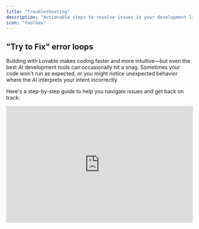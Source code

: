 ```yaml
---
title: "Troubleshooting"
description: "Actionable steps to resolve issues in your development lifecycle."
icon: "toolbox"
---
```


## "Try to Fix" error loops

Building with Lovable makes coding faster and more intuitive—but even the best AI development tools can occasionally hit a snag. Sometimes your code won't run as expected, or you might notice unexpected behavior where the AI interprets your intent incorrectly.

Here's a step-by-step guide to help you navigate issues and get back on track:

<iframe width="100%" height="315" src="https://www.youtube.com/embed/0W8bsbHh2p8?si=p4kWhkdu0PEbgGXm" title="YouTube video player" frameborder="0" allow="accelerometer; autoplay; clipboard-write; encrypted-media; gyroscope; picture-in-picture; web-share" referrerpolicy="strict-origin-when-cross-origin" allowfullscreen />

<Steps>
  <Step title="Use the Try to Fix Button First">
    Click the **Try to Fix** button when an error shows up. Lovable will scan your logs, detect the issue, and attempt a quick fix. It's your fastest first move. If that doesn't work, it's time to dig deeper.
  </Step>
  <Step title="Diagnose Unexpected Behavior">
    Your code may run without errors but not behave as intended. That's **unexpected behavior**—harder to spot and harder to fix. Try this:

    - **Review your original prompt** to confirm your instructions.
    - **Break it down**: Check individual components and logic.
    - **Add visuals**: Use screenshots to clarify what went wrong.
  </Step>
  <Step title="Write More Effective Prompts">
    Clear, structured prompts lead to better results. Use this format:

    1. **Project Overview** – What are you building?
    2. **Page Structure** – List key pages/components.
    3. **Navigation Logic** – Describe user flow.
    4. **Visual Aids** – Upload wireframes or screenshots.
    5. **Implementation Steps** – Lay out the build order.
  </Step>
  <Step title="Build in Logical Order">
    Structure matters. Follow this recommended flow:

    1. Create layout and pages.
    2. Connect Supabase or your backend.
    3. Set up authentication and user roles.
    4. Plan and organize feature logic.
    5. Prompt Lovable to implement features.
  </Step>
  <Step title="Use Chat-Only Mode for Clarity">
    When unsure, switch to **Chat-Only Mode**:

    - Ask Lovable to **analyze your project state**.
    - Request a **recap of attempted solutions**.
    - Prompt for **new directions** to solve persistent problems.
  </Step>
  <Step title="If You're Still Stuck: Advanced Tactics">
    Still no luck? Try this:

    - **Be exact** – Describe the bug and your expectations clearly.
    - **Use images** – Screenshots or videos help illustrate problems.
    - **Ask directly** – "What else can we try?"
    - **Rollback** – Restore to a working version and rebuild incrementally.
  </Step>
</Steps>

## What's Going Wrong? Common Troubleshooting Areas

Troubleshooting generally falls into these categories:

1. **UI or Layout Glitches**
2. **API or Backend Issues**
3. **Prompt Misinterpretations**
4. **AI Unresponsiveness or Misbehavior**
5. **Platform or Integration Errors**

Use the accordions below to identify specific issues and actions:

### General issues

<AccordionGroup>
  <Accordion title="Need a fast diagnosis?">
    Jump into Chat-Only Mode and type: "Something's off. Can you walk me through what's happening and what you've tried?"
  </Accordion>
  <Accordion title="UI or Layout Problems">
    - Check component hierarchy and styles.
    - Use screenshots to explain visual bugs.
    - Prompt Lovable with: "Why is this element misaligned? Fix it."
  </Accordion>
  <Accordion title="API & Backend Issues">
    - Ensure your API schema is current.
    - Validate environment variables and credentials.
    - Ask Lovable: "What methods are being used in this call?"
  </Accordion>
  <Accordion title="When completely stuck">
    - Prompt: "Take a step back. Analyze the error and suggest a different approach."
    - Break the task into smaller parts.
    - Use the revert button if errors persist.
  </Accordion>
  <Accordion title="Loading errors">
    This should not happen.

    #### **Common Loading Issues**

    - **Infinite loading:** The project gets stuck in a loading state
    - **Preview not updating:** Changes don't appear in the preview window
    - **Error screen:** Red error messages appear instead of your app
    - **Blank screen:** The preview window shows nothing

    #### **Troubleshooting Steps**

    1. Refresh the browser window and try again
    2. Check for console errors (use Dev Mode)
    3. Look for syntax errors in your code
    4. Check if your app has an infinite loop
    5. Ensure your index file exports a valid React component
    6. Make sure your app has a proper routing configuration

    **Quick fix for blank screens:**

    <Info>
      Often, a blank screen is caused by an error in your root component or routing configuration. Check for errors in your console and fix any syntax or import issues.
    </Info>
    Please report it to the support team.
  </Accordion>
  <Accordion title="Code sandbox error">
    This should not happen. Please report it to the support team.
  </Accordion>
  <Accordion title="Not found preview or spinning up sandbox">
    Try a hard refresh. If unresolved, contact support.
  </Accordion>
  <Accordion title="Message count exceeded">
    #### **About Message Count Limits**

    Lovable's free tier has a message limit. When you exceed this limit, you'll need to upgrade or wait for the next cycle.

    #### **Solutions**

    - Upgrade to a paid plan for increased message allowance
    - Wait until your message count resets for the next period
    - Optimize your prompts to be more efficient (fewer but more specific requests)
    - Use the "Continue working on this" button instead of starting new messages

    **Pro tip: Build errors don't count toward your message limit\!**

    When Lovable encounters a build error in your project, that message won't be counted against your limits.
  </Accordion>
  <Accordion title="Build Failures">
    #### **Common Build Errors**

    - **Module not found:** Missing imports or incorrect file paths
    - **Syntax errors:** Invalid JavaScript or TypeScript code
    - **Type errors:** Type mismatches in TypeScript
    - **Dependency conflicts:** Incompatible package versions
    - **Memory issues:** Build process exceeds available memory

    #### **How to Fix Build Failures**

    1. Read the error message carefully to identify the root cause
    2. Check file paths and import statements for typos
    3. Verify that all required dependencies are installed
    4. Ensure TypeScript types are correct
    5. Look for missing closing tags in JSX
    6. Check for circular dependencies
    7. Simplify complex components that might cause memory issues

    **Build debugging tip:**

    <Tip>
      When you encounter a build error, try to isolate the problem by commenting out sections of code and gradually adding them back until you identify the problematic part.
    </Tip>
  </Accordion>
  <Accordion title="Typescript Errors">
    #### **Common TypeScript Errors**

    - **Type 'X' is not assignable to type 'Y'**
    - **Property 'X' does not exist on type 'Y'**
    - **Cannot find name 'X'**
    - **No overload matches this call**
    - **Type 'X' is missing the following properties from type 'Y'**

    #### **Fixing TypeScript Errors**

    1. Understand the expected type from the error message
    2. Check your variable types against interface or type definitions
    3. Use proper type assertions when needed (but avoid `any`)
    4. Create or update interface definitions for your data structures
    5. Use TypeScript's utility types like `Partial<T>` or `Pick<T, K>`
    6. Ensure imported types are accessible and correctly referenced

    #### **TypeScript Tips**

    - Use explicit return types for functions to catch errors early
    - Prefer interfaces for object types that can be extended
    - Use type aliases for complex types or unions
    - Avoid using `any` as it defeats the purpose of TypeScript
    - Consider using `unknown` instead of `any` for better type safety
  </Accordion>
  <Accordion title="React & JSX Errors">
    #### **Common React & JSX Errors**

    - **Adjacent JSX elements must be wrapped in an enclosing tag**
    - **React Hook "X" is called conditionally**
    - **Invalid hook call**
    - **Each child in a list should have a unique "key" prop**
    - **Cannot update a component while rendering a different component**
    - **Too many re-renders**

    #### **How to Fix React & JSX Errors**

    1. Wrap adjacent JSX elements in a fragment (`<></>`)
    2. Don't call hooks inside conditions, loops, or nested functions
    3. Ensure hooks are only called in React function components or custom hooks
    4. Add unique keys to elements in lists (not just index when possible)
    5. Move state updates out of render functions and into event handlers or effects
    6. Use callback functions in setState to avoid infinite render loops
    7. Check for missing closing tags in JSX elements

    **React debugging tip:**

    <Tip>
      When you see "Too many re-renders", look for event handlers that might be triggering state updates during render. Also check dependencies in useEffect hooks for potential infinite loops.
    </Tip>
  </Accordion>
  <Accordion title="Dependency Issues">
    #### **Common Dependency Problems**

    - **Module not found:** Package not installed or import path incorrect
    - **Version conflicts:** Incompatible versions of related packages
    - **Peer dependency warnings:** Missing or incompatible peer dependencies
    - **Duplicate packages:** Multiple versions of the same package
    - **Build errors:** Package doesn't support your environment

    #### **Solutions for Dependency Issues**

    1. Install missing packages using the `<lov-add-dependency>` command
    2. Check for typos in import statements
    3. Verify the package name and version in package.json
    4. Install peer dependencies when prompted
    5. Check for compatibility with your React and TypeScript versions
    6. Look for alternative packages if one doesn't work well

    #### **Working with shadcn/ui**

    Lovable comes with shadcn/ui pre-installed. Remember that:

    - shadcn/ui components are imported from `@/components/ui/`
    - You can use all components in the shadcn/ui documentation
    - Don't modify the shadcn/ui component files directly
    - Create wrapper components if you need custom behavior
  </Accordion>
  <Accordion title="Page Navigation">
    #### **Common Navigation Problems**

    - **Page not found:** Routes not properly configured
    - **Navigation fails:** Links not working correctly
    - **Full page reloads:** Using `<a>` instead of React Router's `<Link>`
    - **Parameters not accessible:** Route params not being extracted
    - **Nested routes issues:** Problems with nested route definitions

    #### **How to Fix Navigation Issues**

    1. Verify that all routes are correctly defined in your router configuration
    2. Use `<Link>` from react-router-dom instead of `<a>` tags
    3. Check path spellings in your route definitions
    4. For dynamic routes, ensure parameters are correctly defined with `:paramName`
    5. Use `useParams()` to access route parameters
    6. For programmatic navigation, use `useNavigate()` hook

    #### **Navigation Best Practices**

    - Organize routes logically based on your application structure
    - Consider using lazy loading for routes to improve performance
    - Add proper error handling for invalid routes (404 pages)
    - Use `useLocation()` to read query parameters
    - Implement route guards for protected routes if needed
  </Accordion>
</AccordionGroup>

### AI Reliability

<AccordionGroup>
  <Accordion title="Avoiding AI mistakes in prompt engineering">
    - Keep prompts clear and structured.
    - Use reverse meta prompting.
    - Test in Chat-Only Mode before applying big changes.
  </Accordion>
  <Accordion title="AI not responding">
    This shouldn't happen. Please report it to the support team.
  </Accordion>
  <Accordion title="Persistent Fix error loops">
    Adjust your prompt to help the AI understand your goal or ask for step-by-step debugging help.
  </Accordion>
  <Accordion title="Refactor broke everything">
    Make small, incremental changes. If the issue persists, roll back to a stable version or debug in chat.
  </Accordion>
  <Accordion title="Error loops, hallucinations, or broken logic">
    Revert to a stable version and provide more context in your next prompt. Use visual editor or attach a knowledge file.
  </Accordion>
  <Accordion title="AI not doing changes">
    The AI might be editing the wrong files or misinterpreting. Be very specific or edit manually.
  </Accordion>
  <Accordion title="Chat mode not responding or incomplete">
    This was fixed by engineering. Please report if it happens again.
  </Accordion>
  <Accordion title="Unexpected Crashes, Errors, or Loops">
    - Don't retry the same prompt. Simplify or rephrase.
    - Ask: "What fixes have we already tried?"
    - Rebuild from a previous working state.
  </Accordion>
</AccordionGroup>

### Core functionalities

<AccordionGroup>
  <Accordion title="Preview is white">
    - Likely a runtime error. Check browser console logs.
    - Use chat to troubleshoot.
    - Try a hard refresh or revert.
  </Accordion>
  <Accordion title="Rollback fails">
    Report to the support team if you can't revert your project.
  </Accordion>
  <Accordion title="Unpublish or deactivate projects">
    This action isn't currently supported.
  </Accordion>
  <Accordion title="Kicked out of project">
    This issue has been resolved. Report it if it recurs.
  </Accordion>
  <Accordion title="Remix doesn't work (no Supabase connection)">
    Shouldn't happen. Contact support.
  </Accordion>
  <Accordion title="Loading profile error">
    Shouldn't happen. Report to the support team.
  </Accordion>
  <Accordion title="Email unsubscribe not working">
    This is a serious issue likely related to our email provider. Contact support immediately.
  </Accordion>
  <Accordion title="Unexpected logout or access loss">
    Reach out to support directly.
  </Accordion>
  <Accordion title="Challenges with larger projects">
    - Break up large changes into smaller steps.
    - Restart your browser if it slows down.
    - If it persists, report your use case to support.
  </Accordion>
  <Accordion title="Console Access">
    #### **Using the Console for Debugging**

    - **Accessing the console:** Right-click → Inspect → Console tab
    - **Viewing errors:** Red error messages in the console
    - **Adding console logs:** Use `console.log()`, `console.error()`, etc.
    - **Filtering messages:** Use the dropdown filters in the console panel

    #### **Effective Console Debugging**

    1. Log variable values at different points in your code
    2. Use `console.table()` for displaying arrays or objects
    3. Group related logs with `console.group()` and `console.groupEnd()`
    4. Use `console.trace()` to show the call stack
    5. Set breakpoints by clicking line numbers in the Sources tab
    6. Watch expressions by adding them in the Watch panel

    #### **Console Tips for React**

    - Install React Developer Tools for component inspection
    - Log component props and state to debug rendering issues
    - Use conditional breakpoints for specific scenarios
    - Check for React-specific warnings and errors
    - Monitor network requests in the Network tab

    **Debugging Tip:**

    Use `console.log({variableName})` instead of `console.log(variableName)` to see both the variable name and value in the console.
  </Accordion>
  <Accordion title="Memory Issues">
    #### **Common Memory Problems**

    - **Memory leaks:** Resources not being properly released
    - **High CPU usage:** Excessive processing or infinite loops
    - **Slow performance:** Inefficient code or large data structures
    - **Page crashes:** Out of memory errors
    - **Growing memory usage:** Memory increasing over time

    #### **Identifying Memory Issues**

    1. Use Chrome DevTools Memory tab to create heap snapshots
    2. Monitor memory usage in Performance tab
    3. Look for components that don't unmount properly
    4. Check for event listeners that aren't removed
    5. Identify large data structures that could be optimized

    #### **Fixing Memory Leaks**

    - Clean up event listeners in `useEffect` return functions
    - Cancel fetch requests when components unmount
    - Unsubscribe from subscriptions (observables, WebSockets)
    - Clear intervals and timeouts when no longer needed
    - Avoid creating functions inside render that create closures over large data
    - Use `useMemo` and `useCallback` to prevent unnecessary recreations

    **Memory optimization tip:**

    <Tip>
      For large lists, consider implementing virtualization (using libraries like react-window or react-virtualized) to render only visible items instead of the entire list at once.
    </Tip>
  </Accordion>
  <Accordion title="Browser Compatibility">
    #### **Common Browser Compatibility Issues**

    - **Different rendering:** CSS behaves differently across browsers
    - **Missing features:** Modern JavaScript features not supported in older browsers
    - **Browser-specific bugs:** Issues unique to certain browsers
    - **Mobile quirks:** Problems specific to mobile browsers
    - **Input handling differences:** Form elements behave differently

    #### **Ensuring Cross-Browser Compatibility**

    1. Use Babel to transpile modern JavaScript for older browsers
    2. Include polyfills for missing browser features
    3. Leverage CSS prefixes or use a tool like Autoprefixer
    4. Test on multiple browsers (Chrome, Firefox, Safari, Edge)
    5. Use feature detection instead of browser detection
    6. Follow web standards and avoid browser-specific hacks

    #### **Tools for Browser Compatibility**

    - [**caniuse.com**](http://caniuse.com)**:** Check feature support across browsers
    - **BrowserStack:** Test on multiple browsers and devices
    - **Autoprefixer:** Automatically add vendor prefixes to CSS
    - **@babel/preset-env:** Target specific browser versions
    - **core-js:** Polyfills for modern JavaScript features

    <Tip>
      Instead of supporting very old browsers, consider implementing a browser detection system that shows a friendly message to users on unsupported browsers, directing them to upgrade.
    </Tip>
  </Accordion>
  <Accordion title="Infinite Re-render Loops">
    #### **Common Causes of Infinite Loops**

    - **Missing dependency array:** `useEffect` without dependencies
    - **State updates in render:** Calling setState during render phase
    - **State updates in useEffect:** Without proper dependency control
    - **Mutable references:** Modifying objects or arrays directly
    - **Props changing in parent:** Child component updates causing parent re-renders

    #### **How to Fix Infinite Loops**

    1. Ensure `useEffect` has a proper dependency array
    2. Use `useCallback` for functions passed as props
    3. Add conditional checks before setting state
    4. Use functional updates for state based on previous values
    5. Check for object/array stability with `useMemo`
    6. Use `React.memo` to prevent unnecessary re-renders

    #### **Debugging Infinite Loops**

    - Add console logs to track component renders
    - Use React DevTools to profile renders
    - Check for "Maximum update depth exceeded" error messages
    - Set breakpoints in Chrome DevTools
    - Look for rapidly increasing memory usage

    **Common infinite loop pattern:**

    `useEffect(() => { setData(newData); // This will cause a re-render }, [someValue]); // If someValue changes on every render, you get an infinite loop`
  </Accordion>
  <Accordion title="Responsive Design Problems">
    #### **Common Responsive Design Challenges**

    - **Layout breaks on mobile:** Elements overlap or overflow
    - **Text scaling issues:** Font sizes too large or small on different screens
    - **Image sizing problems:** Images not properly scaling
    - **Touch targets too small:** Buttons or links difficult to tap on mobile
    - **Content overflow:** Content extending beyond viewport
    - **Media query issues:** Breakpoints not working as expected

    #### **Responsive Design Best Practices**

    1. Use mobile-first approach (design for mobile, then expand)
    2. Implement fluid layouts with flexbox and grid
    3. Use relative units (%, em, rem) instead of fixed pixels
    4. Set appropriate viewport meta tag
    5. Test designs across multiple screen sizes
    6. Use responsive images with proper sizing
    7. Ensure touch targets are at least 44x44px for mobile

    #### **Tailwind CSS for Responsive Design**

    Tailwind makes responsive design easier with its breakpoint prefixes:

    - `sm:` - small screens (640px and up)
    - `md:` - medium screens (768px and up)
    - `lg:` - large screens (1024px and up)
    - `xl:` - extra large screens (1280px and up)
    - `2xl:` - 2x extra large screens (1536px and up)

    Example of responsive layout with Tailwind:

    ```
    <div className="grid grid-cols-1 md:grid-cols-2 lg:grid-cols-3 gap-4">
      <div className="p-4 bg-white rounded shadow">Item 1</div>
      <div className="p-4 bg-white rounded shadow">Item 2</div>
      <div className="p-4 bg-white rounded shadow">Item 3</div>
    </div>
    ```

    <Tip>
      Use Chrome DevTools Device Mode (toggle device toolbar) to quickly test your design on different device sizes and orientations.
    </Tip>
  </Accordion>
</AccordionGroup>

### Domain Issues

<AccordionGroup>
  <Accordion title="Custom Domain Setup">
    To connect your custom domain to your Lovable app:

    1. Navigate to Project → Settings → Domains in Lovable
    2. Click "Add Domain" and enter your domain name
    3. Update your DNS settings as instructed
    4. Wait for DNS propagation (can take up to 48 hours)

    <Info>
      Custom domain functionality requires a paid Lovable plan.
    </Info>
  </Accordion>
  <Accordion title="DNS Configuration">
    Example DNS settings for your domain registrar:

    ```
    # For apex domain (example.com):
    Type: A
    Name: @
    Value: 76.76.21.21
    
    # For www subdomain:
    Type: CNAME
    Name: www
    Value: yourapp.lovable.app
    ```

    #### **DNS Settings Explanation:**

    - **A Record:** Points your root domain to Lovable's IP address
    - **CNAME Record:** Creates an alias from www to your Lovable app
    - **TTL (Time-to-Live):** Set to 3600 (1 hour) or lower for faster propagation

    #### **DNS Verification:**

    To verify your DNS settings are correct, you can use:

    - [**<u>DNSChecker.org</u>**](https://dnschecker.org/)
    - [**<u>MXToolbox</u>**](https://mxtoolbox.com/)
    - Command line: `dig example.com` or `nslookup example.com`
  </Accordion>
  <Accordion title="Common Domain Issues">
    If your custom domain isn't working:

    - Verify DNS settings are configured exactly as specified
    - Check if your domain has DNSSEC enabled (might cause issues)
    - Use a DNS lookup tool to verify your records have propagated
    - Clear your browser cache or try in incognito mode
    - Wait at least 24-48 hours for DNS changes to fully propagate
    - Ensure your domain is properly verified in the Lovable dashboard
    - Check if your domain registrar has extra security features blocking the transfer

    #### **Troubleshooting Steps:**

    1. Verify your domain is active and not expired
    2. Check for conflicting DNS records
    3. Temporarily disable DNSSEC if you're having issues
    4. Ensure no domain forwarding is enabled at your registrar
    5. Try accessing your site from a different network
  </Accordion>
  <Accordion title="SSL Certificate Issues">
    Lovable automatically provisions SSL certificates for custom domains. If you're experiencing SSL issues:

    - Ensure your DNS is properly configured
    - Check if your domain has CAA records that might restrict certificate issuance
    - Wait up to 24 hours for the certificate to be issued
    - Verify your browser isn't caching an old certificate
    - Check for certificate transparency logs to see if a certificate was issued
    - Contact Lovable support if issues persist

    #### **Common SSL Errors:**

    - **ERR_CERT_COMMON_NAME_INVALID:** Domain doesn't match certificate
    - **ERR_CERT_AUTHORITY_INVALID:** Certificate not trusted by browser
    - **SEC_ERROR_UNKNOWN_ISSUER:** Certificate issuer unknown
    - **SSL_ERROR_BAD_CERT_DOMAIN:** Domain doesn't match certificate

    <Info>
      \*\*SSL Security Note: \*\*Lovable uses Let's Encrypt to provision SSL certificates. These certificates are valid for 90 days and are automatically renewed.
    </Info>
  </Accordion>
  <Accordion title="Working with Subdomains">
    To set up subdomains for your Lovable app:

    #### **Option 1: Direct Subdomain Configuration**

    1. Navigate to Project → Settings → Domains
    2. Click "Add Domain" and enter your subdomain (e.g., [app.example.com](http://app.example.com))
    3. Add a CNAME record at your DNS provider:

    ```
    Type: CNAME
    Name: app
    Value: yourapp.lovable.app
    ```

    #### **Option 2: Wildcard Subdomain**

    To support multiple subdomains with one configuration:

    ```
    Type: CNAME
    Name: *
    Value: yourapp.lovable.app
    ```

    Note: Wildcard CNAME records might not be supported by all DNS providers.

    #### **Subdomain Best Practices:**

    - Use consistent naming conventions ([app.example.com](http://app.example.com), [api.example.com](http://api.example.com))
    - Consider using subdomains for different environments ([staging.example.com](http://staging.example.com))
    - Remember each subdomain needs its own SSL certificate, which Lovable handles automatically
  </Accordion>
  <Accordion title="Deployment Process">
    To deploy your Lovable app:

    1. Click the "Publish" button in the top-right corner
    2. Wait for the build process to complete
    3. Your app will be available at [yourapp.lovable.app](http://yourapp.lovable.app)
    4. Review deployment logs for any issues

    #### **Deployment Strategies:**

    - **Preview Deployments:** Test your app before publishing to production
    - **Automatic Deployments:** Configure your project to deploy automatically on Git changes
    - **Rollbacks:** Revert to previous versions if needed
  </Accordion>
  <Accordion title="Deployment Failed">
    If your deployment fails:

    1. Check the deployment logs for specific errors
    2. Fix any code issues identified in the logs
    3. Ensure all environment variables are properly set
    4. Verify all required API keys are valid
    5. Check for missing dependencies
    6. Try deploying an earlier working version
    7. Resolve any build-time errors before deploying again

    #### **Common Deployment Errors:**

    - **Module not found:** Missing dependency or import
    - **Build timeout:** Build process taking too long
    - **Memory limit exceeded:** Build requires more resources than available
    - **Environment variable issues:** Missing or incorrectly formatted variables
  </Accordion>
  <Accordion title="Removing Lovable Badge">
    To remove the Lovable badge from your deployed app:

    1. Go to Project Settings
    2. Find "Show Lovable Badge" option
    3. Toggle it off (requires paid plan)
    4. Redeploy your application

    <Info>
      The badge removal option is available on all paid plans. If you don't see this option, make sure your billing is up to date.
    </Info>
  </Accordion>
  <Accordion title="Deployment Limits">
    Be aware of these deployment limitations:

    - Free plan: Limited to 3 projects with public visibility
    - Paid plans: Access to private deployments and more projects
    - Bandwidth limits apply based on your plan
    - Custom domains only available on paid plans
    - Build time limits may apply to complex projects

    #### **Resource Limitations:**

    - **Build Time:** Maximum build duration is 15 minutes
    - **Memory:** Builds are limited to 4GB of RAM
    - **Bundle Size:** Maximum bundle size depends on your plan
    - **API Rate Limits:** Rate limits apply to API calls
  </Accordion>
  <Accordion title="Custom Configuration Options">
    #### **Environment Variables**

    Configure different variables for development and production:

    - Development variables: Used in the Lovable editor
    - Production variables: Used in deployed applications
    - Secret variables: Encrypted and only accessible server-side

    #### **Custom Headers**

    Add custom HTTP headers to your deployed application:

    ```json
    // Example headers configuration
    {
      "headers": [
        {
          "source": "/(.*)",
          "headers": [
            {
              "key": "X-Content-Type-Options",
              "value": "nosniff"
            },
            {
              "key": "X-Frame-Options",
              "value": "DENY"
            },
            {
              "key": "Content-Security-Policy",
              "value": "default-src 'self'; script-src 'self' 'unsafe-inline'"
            }
          ]
        }
      ]
    }
    ```

    #### **Caching Strategies**

    Configure caching for optimal performance:

    - Static assets: Cached for extended periods
    - API responses: Configure cache-control headers
    - HTML pages: Typically shorter cache times
  </Accordion>
  <Accordion title="Performance Optimization">
    Improve your Lovable app's performance:

    - Optimize image sizes and use next-gen formats (WebP)
    - Implement lazy loading for images and components
    - Minimize JavaScript bundle size with code splitting
    - Enable text compression
    - Reduce third-party script usage
    - Use efficient CSS (avoid large frameworks)

    #### **Code Optimization:**

    ```
    // Before: Importing entire library
    import lodash from 'lodash';
    
    // After: Import only what you need
    import debounce from 'lodash/debounce';
    
    // Before: Loading everything eagerly
    import HeavyComponent from './HeavyComponent';
    
    // After: Using lazy loading
    import { lazy, Suspense } from 'react';
    const HeavyComponent = lazy(() => import('./HeavyComponent'));
    
    // Usage with suspense
    <Suspense fallback={<Spinner />}>
      <HeavyComponent />
    </Suspense>
    ```
  </Accordion>
  <Accordion title="SEO Best Practices">
    Optimize your Lovable app for search engines:

    - Use semantic HTML elements (h1, nav, main, etc.)
    - Add proper page titles and meta descriptions
    - Implement Open Graph tags for social sharing
    - Create a sitemap.xml file
    - Ensure mobile responsiveness
    - Optimize for Core Web Vitals (loading, interactivity, visual stability)

    #### **Implementing Meta Tags:**

    ```
    <!-- Basic SEO tags -->
    <title>Your Page Title | Lovable App</title>
    <meta name="description" content="A detailed description of your page">
    <meta name="keywords" content="lovable, app, your keywords">
    
    <!-- Open Graph tags for social sharing -->
    <meta property="og:title" content="Your Page Title">
    <meta property="og:description" content="Description for social sharing">
    <meta property="og:image" content="https://yourapp.lovable.app/og-image.jpg">
    <meta property="og:url" content="https://yourapp.lovable.app/page">
    <meta property="og:type" content="website">
    
    <!-- Twitter Card tags -->
    <meta name="twitter:card" content="summary_large_image">
    <meta name="twitter:title" content="Your Page Title">
    <meta name="twitter:description" content="Description for Twitter">
    <meta name="twitter:image" content="https://yourapp.lovable.app/twitter-image.jpg">
    ```
  </Accordion>
  <Accordion title="Adding Analytics">
    Integrate analytics tools with your Lovable app:

    #### **Google Analytics Integration**

    ```
    // 1. Add the script to your index.html
    // 2. Create a custom hook for tracking events
    
    import { useEffect } from 'react';
    import { useLocation } from 'react-router-dom';
    
    export function useAnalytics() {
      const location = useLocation();
      
      // Track page views
      useEffect(() => {
        if (typeof window.gtag !== 'undefined') {
          window.gtag('config', 'G-XXXXXXXXXX', {
            page_path: location.pathname + location.search
          });
        }
      }, [location]);
      
      // Function to track custom events
      const trackEvent = (category, action, label, value) => {
        if (typeof window.gtag !== 'undefined') {
          window.gtag('event', action, {
            event_category: category,
            event_label: label,
            value: value
          });
        }
      };
      
      return { trackEvent };
    }
    ```

    #### **Other Analytics Options:**

    - **Plausible Analytics:** Privacy-friendly alternative
    - **Hotjar:** Heatmaps and user recordings
    - **Amplitude:** Product analytics
    - **Mixpanel:** Event-based user analytics

    <Warning>
      Ensure your analytics implementation complies with privacy regulations like GDPR and CCPA. Consider implementing a cookie consent banner if required.
    </Warning>
  </Accordion>
  <Accordion title="Asset Serving Strategy">
    Optimizing how your app serves static assets:

    - Use correct mime types for all assets
    - Implement proper cache control headers
    - Consider using a CDN for global distribution
    - Use compressed formats (WebP, AVIF) for images

    #### **Example Cache Control Strategy:**

    ```
    // Cache strategy by file type
    const cacheRules = {
      // Long-lived cache for hashed assets (1 year)
      'static/js/*.js': 'public, max-age=31536000, immutable',
      'static/css/*.css': 'public, max-age=31536000, immutable',
      'static/media/*': 'public, max-age=31536000, immutable',
      
      // Medium-term cache for images (1 week)
      'images/*': 'public, max-age=604800',
      
      // Short-term cache for frequently updated content (1 hour)
      'api/content/*': 'public, max-age=3600',
      
      // No cache for API responses
      'api/*': 'no-store, no-cache, must-revalidate'
    }
    ```

    #### **Best Practice**

    <Note>
      Use content hashing in your filenames (e.g., script.a1b2c3.js) to enable safe long-term caching. Hashed filenames change when content changes, ensuring users get the latest version.
    </Note>
  </Accordion>
  <Accordion title="URL Redirects and Rewrites">
    Implementing URL redirects and rewrites:

    #### **Common Redirect Use Cases:**

    - Redirecting old URLs to new ones
    - Enforcing HTTPS
    - Redirecting www to non-www (or vice versa)
    - Redirecting to a localized version of a page
    - Handling moved content

    ```
    // Example redirects configuration
    {
      "redirects": [
        { 
          "source": "/old-page", 
          "destination": "/new-page", 
          "permanent": true 
        },
        { 
          "source": "/blog/:slug", 
          "destination": "/articles/:slug", 
          "permanent": true 
        },
        { 
          "source": "/docs/:path*", 
          "destination": "https://docs.example.com/:path*", 
          "permanent": false 
        }
      ]
    }
    ```

    #### **URL Rewrites:**

    URL rewrites change the URL internally without redirecting the browser:

    ```
    // Example rewrites configuration
    {
      "rewrites": [
        { 
          "source": "/api/:path*", 
          "destination": "https://api.example.com/:path*" 
        },
        { 
          "source": "/shop/:category", 
          "destination": "/products?category=:category" 
        }
      ]
    }
    ```

    <Note>
      For SEO purposes, use 301 (permanent) redirects when content has moved permanently. This transfers link equity to the new URL.
    </Note>
  </Accordion>
  <Accordion title="Multi-tenant Setup">
    Implementing multi-tenant applications with custom domains:

    #### **Architecture Options:**

    1. **Subdomain-based:** Each tenant gets a subdomain ([tenant1.app.com](http://tenant1.app.com), [tenant2.app.com](http://tenant2.app.com))
    2. **Path-based:** Each tenant accessed via a path (app.com/tenant1, app.com/tenant2)
    3. **Domain-based:** Each tenant has their own domain ([tenant1.com](http://tenant1.com), [tenant2.com](http://tenant2.com))

    #### **Implementation Approach:**

    ```
    // Example tenant detection middleware
    // For a subdomain-based approach
    function getTenantFromRequest(req) {
      // Extract the subdomain from the hostname
      const hostname = req.headers.host;
      const subdomain = hostname.split('.')[0];
      
      // Skip extraction for www or non-tenant subdomains
      if (['www', 'app', 'api'].includes(subdomain)) {
        return null;
      }
      
      return subdomain;
    }
    
    // In your application logic
    const tenant = getTenantFromRequest(request);
    if (tenant) {
      // Load tenant-specific configuration
      const tenantConfig = await loadTenantConfig(tenant);
      
      // Apply tenant-specific theme, data, etc.
      applyTenantConfiguration(tenantConfig);
    }
    ```

    #### **DNS Configuration for Multi-tenancy:**

    ```
    # For subdomain-based multi-tenancy:
    # 1. Set up a wildcard DNS record
    Type: CNAME
    Name: *
    Value: yourapp.lovable.app
    
    # 2. Specific tenant subdomains (optional, if you need to override)
    Type: CNAME
    Name: tenant1
    Value: yourapp.lovable.app
    ```

    <Note>
      Store tenant configurations in a database with caching for performance. Include tenant-specific theme settings, feature flags, and custom domain mappings.
    </Note>
  </Accordion>
  <Accordion title="Deploying to Netlify & Vercel">
    #### **Common Deployment Problems**

    - **Build failures:** Check your build command and Node.js version
    - **404 errors:** Configure redirects for Single Page Applications
    - **Environment variables:** Set them in the hosting platform's dashboard
    - **API routes not working:** Verify serverless function configuration
    - **CORS issues:** Configure proper headers for API requests

    #### **Netlify Configuration**

    1. Create a `netlify.toml` file in your project root
    2. Configure build settings: `npm run build` or `yarn build`
    3. Set the publish directory to `dist` for Vite projects
    4. Add redirects for SPA routing
    5. Configure environment variables in the Netlify dashboard

    #### **Vercel Configuration**

    1. Create a `vercel.json` file if needed (often automatic)
    2. Use the Vercel dashboard to configure build settings
    3. Set environment variables in the Vercel dashboard
    4. Optionally configure serverless functions
    5. Domain settings can be managed in the project settings

    #### **Troubleshooting Deployment**

    - Check deployment logs for specific error messages
    - Verify that your project builds locally before deploying
    - Test with `NODE_ENV=production` locally
    - Check for case sensitivity issues in imports (critical for Linux servers)
    - Ensure all dependencies are properly specified in package.json
    - Consider using the hosting provider's CLI for better debugging

    #### **SPA Routing Configuration**

    For Netlify (`netlify.toml`):

    ```
    [[redirects]]
      from = "/*"
      to = "/index.html"
      status = 200
    ```

    For Vercel (`vercel.json`):

    ```
    {
      "rewrites": [
        { "source": "/(.*)", "destination": "/index.html" }
      ]
    }
    ```
  </Accordion>
  <Accordion title="Build issues during deployment">
    #### **Common Deployment Build Errors**

    - **Environment differences:** Code works locally but fails in deployment
    - **Memory limits:** Build process exceeds hosting platform limits
    - **Missing dependencies:** Dependencies not installed during build
    - **Node version mismatch:** Different Node.js version in deployment
    - **Case sensitivity:** File paths that work on Windows fail on Linux

    #### **How to Fix Deployment Build Issues**

    1. Check deployment logs for specific error messages
    2. Specify Node.js version in `.nvmrc` or hosting configuration
    3. Verify all dependencies are in package.json, not just devDependencies
    4. Be consistent with file naming and capitalization
    5. Reduce build complexity for memory-intensive processes
    6. Set appropriate build timeout values if supported

    #### **Environment-Specific Configuration**

    - Use environment variables for configuration that differs between environments
    - Consider using `.env.production` for production-specific values
    - Check if your APIs require different URLs in production
    - Use relative paths when possible to avoid path issues
    - Test your build in a CI environment before deployment

    **Pro tip for deployment testing:**

    Run `npm run build && npm run preview` locally to simulate a production environment before deploying.
  </Accordion>
  <Accordion title="Published version not showing latest version">
    Current workaround is user having to add both the domain as well as [www](http://www). domain counterpart to get the updates to sync.
  </Accordion>
</AccordionGroup>

### Supabase issues

<AccordionGroup>
  <Accordion title="Error with Edge Functions">
    - **l Scope:** Use the principle of least privilege for all credentials

    When using Lovable with Supabase, always store sensitive API keys as Supabase Edge Function secrets rather than environment variables or in source code.
  </Accordion>
  <Accordion title="Setting Environment Variables">
    Double-check syntax and variable names. See the [Supabase docs](https://supabase.com/docs).
  </Accordion>
  <Accordion title="Supabase connection is lost">
    Disconnect and reconnect. Might be caused by an integration update.
  </Accordion>
  <Accordion title="Remix does not work with Supabase">
    Remixing is blocked for Supabase-connected projects for security reasons.
  </Accordion>
  <Accordion title="Project not found">
    Please report to support.
  </Accordion>
  <Accordion title="HTTP Fetch failures">
    Usually means a backend server isn't responding. Use chat mode to debug.
  </Accordion>
  <Accordion title="Stream interrupted">
    Likely due to invalid credentials. Engineering is working on a fix.
  </Accordion>
  <Accordion title="Role-Based Security (RLS) in Supabase">
    ### **RLS Basics**

    Row Level Security (RLS) allows you to control which rows users can access in your Supabase tables. Without proper RLS policies:

    - Your data may be unprotected and accessible to anyone
    - Or users might be unable to access data they should see

    If RLS is enabled:

    - Define clear access policies.
    - Test via Supabase SQL editor.
    - Ensure users are authenticated.

    ### **Enabling RLS on Tables**

    How to enable RLS on your Supabase tables:

    1. Go to the Supabase dashboard and select your project
    2. Navigate to **Table Editor** in the left sidebar
    3. Select the table you want to secure
    4. Click on **Authentication** tab
    5. Toggle **Enable RLS** to ON
    6. Create policies to define access rules (without policies, no access is granted)

    It's recommended to enable RLS on all tables from the beginning of your project development.

    ### **Common RLS Issues**

    ### 

    If you're experiencing data access problems:

    - **No Data Returned:** RLS might be too restrictive
    - **Security Concerns:** RLS might be too permissive
    - **Errors When Inserting:** Check your INSERT policies
    - **Auth Issues:** Ensure the user is properly authenticated
    - **Unexpected Access:** Anonymous users might have unintended access

    ### **Troubleshooting auth.uid() Issues**

    If your RLS policies using auth.uid() aren't working as expected:

    - **User Not Authenticated:** Verify that the user is properly signed in
    - **JWT Token Issues:** Check if the JWT token is being correctly passed to Supabase
    - **Column Type Mismatch:** Ensure your user_id column type matches the auth.uid() type (typically UUID)
    - **Case Sensitivity:** UUID comparisons should be case-sensitive
    - **Incorrect Column Name:** Double-check that the column name in your policy matches the database

    A common issue is comparing auth.uid() to a user_id stored as text when auth.uid() returns a UUID. Ensure type consistency.

    ### **Example RLS Policies**

    Here are common RLS policy patterns:

    ```
    -- Allow users to read only their own data
    CREATE POLICY "Users can view their own data" ON "profiles"
      FOR SELECT
      USING (auth.uid() = user_id);
    
    -- Allow authenticated users to insert their own data
    CREATE POLICY "Users can insert their own data" ON "profiles"
      FOR INSERT
      WITH CHECK (auth.uid() = user_id);
    
    -- Allow public access to certain data
    CREATE POLICY "Public access to published posts" ON "posts"
      FOR SELECT
      USING (is_published = true);
    ```

    ### **Testing RLS Policies**

    How to verify your RLS policies are working correctly:

    1. Use the Supabase dashboard to test policies with different roles
    2. Create test users and verify access patterns
    3. Log SQL errors from your Lovable app for debugging
    4. Test both authenticated and anonymous access

    #### **Best Practice**

    Always enable RLS on all tables and explicitly create policies for access patterns. Start with restrictive policies and gradually open them up as needed.

    ### **Advanced RLS Techniques**

    Advanced RLS patterns for Lovable projects

    ### **Role-Based Access**

    Implementing role-based permissions with RLS:

    ```
    -- Create a view to get user roles
    CREATE OR REPLACE FUNCTION get_user_role()
    RETURNS TEXT AS $$
      SELECT role FROM user_roles WHERE user_id = auth.uid()
    $$ LANGUAGE SQL;
    
    -- Policy that checks user role
    CREATE POLICY "Admins can do anything" ON "documents"
      USING (get_user_role() = 'admin');
    ```

    ### **Team/Organization Access**

    Allowing users to access team resources:

    ```
    -- Allow access to team members
    CREATE POLICY "Team members can view" ON "team_documents"
      FOR SELECT
      USING (
        auth.uid() IN (
          SELECT user_id FROM team_members 
          WHERE team_id = team_documents.team_id
        )
      );
    ```

    ### **RLS Performance Considerations**

    Be aware of these performance aspects when using RLS:

    - Complex policies can slow down queries
    - Joins in policies can be particularly expensive
    - Consider indexing columns used in RLS conditions
    - For large tables, consider materialized views or other optimizations

    ### **Working with Complex Policy Requirements**

    Solutions for advanced access control scenarios:

    - **Multiple Conditions:** Combine conditions with AND/OR operators
    - **Hierarchical Access:** Use recursive queries or path enumeration patterns
    - **Temporary Access:** Implement time-based conditions (e.g., expiry dates)
    - **Delegated Permissions:** Create sharing mechanisms with junction tables
    - **Row-Level Ownership Transfer:** Consider triggers to maintain ownership history

    For very complex access patterns, consider using database functions to encapsulate the logic and make your policies more readable.

    ### **Multi-Tenant RLS Strategies**

    Implementing secure multi-tenant data access:

    - **Tenant Isolation:** Include tenant_id in all tables requiring isolation
    - **Shared Tables:** Define which tables should be shared vs. tenant-specific
    - **Cross-Tenant Access:** Implement explicit sharing mechanisms when needed
    - **Tenant Hierarchy:** Consider parent-child relationships between organizations
    - **User-Tenant Association:** Track which tenants each user belongs to

    ```
    -- Basic multi-tenant RLS policy
    CREATE POLICY "Tenant isolation" ON "tenant_data"
      USING (
        tenant_id IN (
          SELECT tenant_id FROM tenant_members
          WHERE user_id = auth.uid()
        )
      );
    ```

    Consider using database schemas for complete tenant isolation if your application requires strict separation.

    ### **Debugging RLS Issues**

    Tips for troubleshooting complex RLS problems:

    1. Temporarily disable RLS to verify it's the source of the issue
    2. Add logging to track SQL queries and auth states
    3. Test simpler policies first, then add complexity
    4. Verify that auth.uid() is returning the expected values
    5. Use the Supabase dashboard's policy tester to validate policies

    #### **Common Pitfall**

    A frequent issue is enabling RLS on a table but forgetting to create any policies. This results in no access to the table's data, as the default behavior is to deny all access when RLS is enabled.

    ### **JWT Claims and Authentication**

    Using JWT claims for enhanced security

    ### **Understanding JWT Claims**

    JWTs (JSON Web Tokens) contain claims that can be used in RLS policies:

    - Standard claims like subject (sub), issuer (iss), expiration (exp)
    - Custom claims for roles, permissions, or user attributes
    - Claims are verified by Supabase before being used in RLS

    ### **Accessing JWT Data in RLS**

    Examples of accessing JWT claim data in RLS policies:

    ```
    -- Access the user's ID (UUID)
    auth.uid()
    
    -- Check if the user has a specific role
    auth.jwt() ->> 'role' = 'admin'
    
    -- Access custom claims
    auth.jwt() ->> 'custom_claim' = 'value'
    
    -- Check if user is authenticated at all
    auth.role() = 'authenticated'
    ```

    ### **Working with Custom Claims**

    Setting and using custom claims in Supabase:

    1. Create or update claims during authentication or user actions
    2. Use claims to store frequently needed user data
    3. Keep claims small to avoid large JWT tokens
    4. Update claims when relevant user data changes

    ```
    // Example: Setting custom claims during sign-in
    const { data, error } = await supabase.auth.signInWithPassword({
      email,
      password,
      options: {
        data: {
          role: 'admin',
          org_id: '123',
          permissions: ['read', 'write']
        }
      }
    });
    
    // Accessing those claims in RLS
    CREATE POLICY "Admin access" ON "documents"
      USING (auth.jwt() ->> 'role' = 'admin');
    ```

    Custom claims are useful for frequently accessed user attributes but should not replace proper database lookups for complex permissions.

    <AccordionGroup>
      <Accordion title="Common RLS Issues">
        If you're experiencing data access problems:

        - **No Data Returned:** RLS might be too restrictive
        - **Security Concerns:** RLS might be too permissive
        - **Errors When Inserting:** Check your INSERT policies
        - **Auth Issues:** Ensure the user is properly authenticated
        - **Unexpected Access:** Anonymous users might have unintended access
      </Accordion>
    </AccordionGroup>
  </Accordion>
  <Accordion title="Connecting Supabase">
    To connect your Lovable project to Supabase:

    1. Click the Supabase menu in the top right of the editor
    2. Select "Connect to Supabase"
    3. Follow the prompts to connect to your Supabase project
    4. Once connected, Lovable can see your tables, RLS policies, and functions
  </Accordion>
  <Accordion title="Troubleshooting Connection Issues">
    If you're having trouble connecting to Supabase:

    - **Project Not Found:** Verify you're selecting the correct Supabase project
    - **Authentication Errors:** Ensure you're logged into the correct Supabase account
    - **Permission Errors:** Check that you have admin/owner access to the Supabase project
    - **API Keys:** Verify your API keys are valid and have not expired
    - **Connection Timeouts:** Try again later or check your network connection

    Note: You need to be an owner or administrator of the Supabase project to connect it to Lovable.
  </Accordion>
  <Accordion title="Authentication Setup">
    Implementing Supabase authentication in Lovable:

    ```
    // Initialize the Supabase client
    import { createClient } from '@supabase/supabase-js'
    
    const supabaseUrl = import.meta.env.VITE_SUPABASE_URL
    const supabaseKey = import.meta.env.VITE_SUPABASE_ANON_KEY
    const supabase = createClient(supabaseUrl, supabaseKey)
    
    // Example authentication function
    async function signInWithEmail(email, password) {
      const { data, error } = await supabase.auth.signInWithPassword({
        email,
        password,
      })
      
      if (error) {
        console.error('Error signing in:', error.message)
        return null
      }
      
      return data.user
    }
    ```

    ### **Common Supabase Issues**

    Troubleshooting frequent Supabase integration problems:

    - **Connection Errors:** Verify your Supabase URL and API key are correct
    - **Auth Issues:** Check your auth configuration in the Supabase dashboard
    - **CORS Problems:** Ensure your site URL is added to Supabase allowed origins
    - **Data Access Denied:** Check your RLS policies (see RLS tab)
    - **Rate Limiting:** Consider optimizing your API calls or upgrading your Supabase plan

    <Warning>
      Never expose your Supabase service role key in client-side code. Only use the anon/public key for browser environments.
    </Warning>
  </Accordion>
  <Accordion title="User Management">
    ### **Auth Providers**

    Supabase offers multiple authentication providers you can use in Lovable:

    - Email/Password
    - Magic Link (passwordless)
    - OAuth (Google, GitHub, Facebook, etc.)
    - Phone authentication

    ### **OAuth Configuration**

    To set up OAuth providers:

    1. Configure the provider in your Supabase dashboard
    2. Add redirect URLs for your Lovable app domains
    3. Implement the authentication flow in your app

    ```
    // Example OAuth sign-in with Google
    async function signInWithGoogle() {
      const { data, error } = await supabase.auth.signInWithOAuth({
        provider: 'google',
        options: {
          redirectTo: window.location.origin,
        },
      })
      
      if (error) {
        console.error('Error signing in with Google:', error.message)
        return false
      }
      
      return true
    }
    ```

    ### **User Session Management**

    Best practices for handling user sessions:

    - Use Auth Context to share authentication state across components
    - Implement auth state change listeners
    - Add protected routes for authenticated content
    - Handle session refreshing automatically

    ```
    // Add an auth state change listener
    supabase.auth.onAuthStateChange((event, session) => {
      if (event === 'SIGNED_IN') {
        // Update app state, redirect user, etc.
        console.log('User signed in:', session?.user?.email)
      } else if (event === 'SIGNED_OUT') {
        // Clear local state, redirect to login, etc.
        console.log('User signed out')
      }
    })
    ```
  </Accordion>
  <Accordion title="Common Authentication Issues">
    Solutions for frequent authentication problems:

    - **Redirect URL Issues:** Ensure all possible domains (including [localhost](http://localhost) for development) are added to your Supabase project's allowed redirect URLs
    - **Session Not Persisting:** Check that you're properly handling the Supabase session storage
    - **OAuth Provider Errors:** Verify provider credentials and callback URLs in Supabase dashboard
    - **Email Confirmation Not Working:** Check spam folders and verify email templates
    - **JWT Expiration:** Implement proper token refresh handling

    When deploying your app with a custom domain, remember to add that domain to your Supabase redirect URLs, or authentication flows will fail.
  </Accordion>
  <Accordion title="Multi-Tenant User Management">
    Implementing multi-tenant architecture with Supabase:

    - **Organization/Team Model:** Create tables for organizations and team memberships
    - **User Assignment:** Associate users with organizations through junction tables
    - **Role-Based Access:** Define roles within organizations (admin, member, viewer)
    - **Data Isolation:** Use RLS policies to ensure data separation between tenants
    - **Shared Resources:** Define which data should be shared across tenants

    For multi-tenant applications, consider using Supabase's built-in organization features or implement custom organization tables with proper RLS policies.
  </Accordion>
  <Accordion title="File Uploads & Storage">
    Managing file uploads with Supabase Storage:

    #### **Setting Up Supabase Storage:**

    1. Go to Supabase Dashboard → Storage
    2. Create a new bucket (e.g., "avatars", "documents")
    3. Configure access permissions (public or private)
    4. Set up Row Level Security if needed

    #### **Implementing File Uploads:**

    ```
    import { useState } from 'react';
    import { supabase } from './supabaseClient';
    
    function FileUploader() {
      const [uploading, setUploading] = useState(false);
      const [filePath, setFilePath] = useState('');
      const [error, setError] = useState('');
    
      async function uploadFile(event) {
        try {
          setUploading(true);
          setError('');
          
          const file = event.target.files[0];
          if (!file) return;
          
          // Create a unique file name
          const fileExt = file.name.split('.').pop();
          const fileName = `${Date.now()}.${fileExt}`;
          const filePath = `uploads/${fileName}`;
          
          // Upload the file
          const { data, error } = await supabase.storage
            .from('documents')
            .upload(filePath, file, {
              cacheControl: '3600',
              upsert: false
            });
          
          if (error) throw error;
          
          // Get a public URL for the file
          const { data: urlData } = supabase.storage
            .from('documents')
            .getPublicUrl(filePath);
          
          setFilePath(urlData.publicUrl);
        } catch (error) {
          setError(error.message);
        } finally {
          setUploading(false);
        }
      }
    
      return (
        <div className="space-y-4">
          {error && <div className="text-red-500">{error}</div>}
          
          <label className="block">
            <span className="sr-only">Choose file</span>
            <input
              type="file"
              className="block w-full text-sm text-gray-500 
                file:mr-4 file:py-2 file:px-4
                file:rounded-full file:border-0
                file:text-sm file:font-semibold
                file:bg-primary file:text-white
                hover:file:bg-primary/80"
              onChange={uploadFile}
              disabled={uploading}
            />
          </label>
          
          {uploading && <div>Uploading...</div>}
          
          {filePath && (
            <div>
              <p>File uploaded successfully!</p>
              <a 
                href={filePath} 
                target="_blank" 
                rel="noreferrer"
                className="text-blue-500 hover:underline"
              >
                View uploaded file
              </a>
            </div>
          )}
        </div>
      );
    }
    ```

    #### **Image Uploads with Preview:**

    ```
    function ImageUploader() {
      const [uploading, setUploading] = useState(false);
      const [imageUrl, setImageUrl] = useState('');
      const [preview, setPreview] = useState('');
      
      // Create a preview when a file is selected
      function handleFileChange(event) {
        const file = event.target.files[0];
        if (!file) return;
        
        // Create a preview URL
        const objectUrl = URL.createObjectURL(file);
        setPreview(objectUrl);
        
        // Start upload
        uploadImage(file);
      }
      
      async function uploadImage(file) {
        try {
          setUploading(true);
          
          // Create a unique file name
          const fileExt = file.name.split('.').pop();
          const fileName = `${Date.now()}.${fileExt}`;
          const filePath = `avatars/${fileName}`;
          
          // Upload the file
          const { data, error } = await supabase.storage
            .from('avatars')
            .upload(filePath, file, {
              cacheControl: '3600',
              upsert: false
            });
          
          if (error) throw error;
          
          // Get a public URL for the file
          const { data: urlData } = supabase.storage
            .from('avatars')
            .getPublicUrl(filePath);
          
          setImageUrl(urlData.publicUrl);
        } catch (error) {
          console.error('Error uploading image:', error);
        } finally {
          setUploading(false);
        }
      }
      
      return (
        <div className="space-y-4">
          <label className="block">
            <span>Upload profile image</span>
            <input
              type="file"
              accept="image/*"
              onChange={handleFileChange}
              disabled={uploading}
              className="mt-1 block"
            />
          </label>
          
          {uploading && <div>Uploading...</div>}
          
          {preview && (
            <div className="mt-2">
              <h4 className="font-medium text-base">Preview:</h4>
              <img 
                src={preview} 
                alt="Preview" 
                className="mt-2 h-32 w-32 object-cover rounded-full"
              />
            </div>
          )}
          
          {imageUrl && (
            <div className="mt-2">
              <h4 className="font-medium text-base">Uploaded Image:</h4>
              <img 
                src={imageUrl} 
                alt="Uploaded" 
                className="mt-2 h-32 w-32 object-cover rounded-full"
              />
            </div>
          )}
        </div>
      );
    }
    ```
  </Accordion>
  <Accordion title="Site Management">
    #### **Common State Management Issues**

    - **Prop drilling:** Passing props through many component layers
    - **State inconsistency:** Different parts of the app see different state
    - **Over-complicated state:** Using complex state when simple would work
    - **Stale state:** Using outdated state values in async operations
    - **Too many re-renders:** Excessive updates due to state changes

    #### **Choosing the Right State Management Approach**

    1. **Component state:** Use `useState` for local component state
    2. **Context API:** For state shared across multiple components
    3. **React Query:** For server state (data fetching and caching)
    4. **Zustand/Jotai:** For global state with minimal boilerplate
    5. **Redux:** For complex applications with many state interactions

    #### **State Management Best Practices**

    - Keep state as local as possible
    - Use context for shared state, but don't overuse it
    - Split complex state into smaller, focused pieces
    - Consider using state machines for complex state logic
    - Separate UI state from business logic
    - Use immutable updates to prevent unintended side effects

    <Tip>
      When using Context for state, create multiple small contexts instead of one giant context to prevent unnecessary re-renders.
    </Tip>
  </Accordion>
</AccordionGroup>

### API issues

<AccordionGroup>
  <Accordion title="Implementing API Calls">
    Best practices for API integration in Lovable:

    ```
    // Using React Query for API calls
    import { useQuery } from '@tanstack/react-query';
    
    // API fetch function
    const fetchData = async () => {
      const response = await fetch('https://api.example.com/data');
      if (!response.ok) {
        throw new Error('Network response was not ok');
      }
      return response.json();
    };
    
    // In your component
    function DataComponent() {
      const { data, isLoading, error } = useQuery({
        queryKey: ['data'],
        queryFn: fetchData,
      });
    
      if (isLoading) return <div>Loading...</div>;
      if (error) return <div>Error: {error.message}</div>;
    
      return (
        <div>
          {/* Render your data */}
        </div>
      );
    }
    ```

    #### **Using Mutations for POST/PUT/DELETE:**

    ```
    // Example of a mutation to create a new item
    import { useMutation, useQueryClient } from '@tanstack/react-query';
    
    // API function to create a new item
    const createItem = async (newItem) => {
      const response = await fetch('https://api.example.com/items', {
        method: 'POST',
        headers: {
          'Content-Type': 'application/json',
        },
        body: JSON.stringify(newItem),
      });
      
      if (!response.ok) {
        throw new Error('Failed to create item');
      }
      
      return response.json();
    };
    
    // In your component
    function CreateItemForm() {
      const queryClient = useQueryClient();
      const [itemName, setItemName] = useState('');
      
      const mutation = useMutation({
        mutationFn: createItem,
        onSuccess: () => {
          // Invalidate and refetch
          queryClient.invalidateQueries({ queryKey: ['items'] });
          setItemName(''); // Reset form
        },
      });
      
      const handleSubmit = (e) => {
        e.preventDefault();
        mutation.mutate({ name: itemName });
      };
      
      return (
        <form onSubmit={handleSubmit}>
          <input
            value={itemName}
            onChange={(e) => setItemName(e.target.value)}
            disabled={mutation.isPending}
          />
          <button type="submit" disabled={mutation.isPending}>
            {mutation.isPending ? 'Adding...' : 'Add Item'}
          </button>
        </form>
      );
    }
    ```
  </Accordion>
  <Accordion title="CORS Issues">
    Handling Cross-Origin Resource Sharing problems:

    - Use APIs that support CORS or provide CORS headers
    - Consider using Supabase Edge Functions as a proxy
    - For development only, you can use CORS proxies

    #### **Understanding CORS Errors:**

    ```
    // Common CORS error in browser console
    Access to fetch at 'https://api.example.com/data' from origin 'https://yourapp.lovable.app' 
    has been blocked by CORS policy: No 'Access-Control-Allow-Origin' header is present on the requested resource.
    ```

    #### **Using Supabase Edge Function as a CORS Proxy:**

    ```
    // supabase/functions/proxy-api/index.ts
    import { serve } from 'https://deno.land/std@0.168.0/http/server.ts'
    
    serve(async (req) => {
      const url = new URL(req.url)
      const targetUrl = url.searchParams.get('url')
      
      if (!targetUrl) {
        return new Response('Missing URL parameter', { status: 400 })
      }
      
      try {
        const response = await fetch(targetUrl, {
          headers: {
            'Authorization': Deno.env.get('API_KEY') || '',
            'Content-Type': 'application/json',
          },
        })
        
        const data = await response.json()
        
        return new Response(JSON.stringify(data), {
          headers: { 
            'Content-Type': 'application/json',
            'Access-Control-Allow-Origin': '*',
            'Access-Control-Allow-Methods': 'GET, POST, PUT, DELETE',
            'Access-Control-Allow-Headers': 'Content-Type, Authorization'
          },
        })
      } catch (error) {
        return new Response(error.message, { status: 500 })
      }
    })
    ```

    #### **Using the Proxy in Your App:**

    ```
    // Client-side code to use the proxy
    import { supabase } from './supabaseClient';
    
    const fetchDataViaProxy = async (apiUrl) => {
      const { data, error } = await supabase.functions.invoke('proxy-api', {
        body: { url: apiUrl },
      });
      
      if (error) throw error;
      return data;
    };
    
    // Usage
    const data = await fetchDataViaProxy('https://api.example.com/data');
    ```
  </Accordion>
  <Accordion title="Handling API Rate Limits">
    Strategies for working with API rate limits:

    - Implement caching using React Query's built-in cache
    - Add request throttling or debouncing
    - Use batch requests when possible
    - Implement retry logic with exponential backoff
    - Monitor usage to avoid hitting limits

    #### **Caching with React Query:**

    ```
    // Configure default caching time
    import { QueryClient, QueryClientProvider } from '@tanstack/react-query';
    
    const queryClient = new QueryClient({
      defaultOptions: {
        queries: {
          staleTime: 5 * 60 * 1000, // 5 minutes
          cacheTime: 30 * 60 * 1000, // 30 minutes
        },
      },
    });
    
    // Implement retry with backoff
    const fetchWithRetry = async (url, retries = 3, backoff = 300) => {
      try {
        const response = await fetch(url);
        
        if (response.status === 429) { // Too Many Requests
          if (retries <= 0) throw new Error('Rate limit exceeded');
          
          // Wait with exponential backoff
          await new Promise(resolve => setTimeout(resolve, backoff));
          
          // Retry with increased backoff
          return fetchWithRetry(url, retries - 1, backoff * 2);
        }
        
        if (!response.ok) throw new Error('Request failed');
        
        return response.json();
      } catch (error) {
        if (retries <= 0) throw error;
        
        await new Promise(resolve => setTimeout(resolve, backoff));
        return fetchWithRetry(url, retries - 1, backoff * 2);
      }
    };
    ```

    #### **Detecting Rate Limits:**

    Common rate limit response headers to check:

    - `X-RateLimit-Limit`: Total requests allowed
    - `X-RateLimit-Remaining`: Requests remaining
    - `X-RateLimit-Reset`: Time until limit resets
    - `Retry-After`: Seconds to wait before retrying
  </Accordion>
  <Accordion title="Map Integration">
    Implementing maps in your Lovable app:

    #### **Using Mapbox:**

    ```
    // <lov-add-dependency>mapbox-gl@latest</lov-add-dependency>
    // <lov-add-dependency>react-map-gl@latest</lov-add-dependency>
    
    import { useState } from 'react';
    import Map, { Marker, NavigationControl, GeolocateControl } from 'react-map-gl';
    import 'mapbox-gl/dist/mapbox-gl.css';
    
    function MapComponent() {
      const [viewState, setViewState] = useState({
        latitude: 37.7749,
        longitude: -122.4194,
        zoom: 12
      });
    
      return (
        <div className="h-[400px] w-full">
          <Map
            {...viewState}
            onMove={evt => setViewState(evt.viewState)}
            mapStyle="mapbox://styles/mapbox/streets-v11"
            mapboxAccessToken={import.meta.env.VITE_MAPBOX_ACCESS_TOKEN}
          >
            <Marker 
              longitude={-122.4194} 
              latitude={37.7749} 
              color="red" 
            />
            
            <NavigationControl position="top-right" />
            <GeolocateControl
              position="top-right"
              trackUserLocation
            />
          </Map>
        </div>
      );
    }
    ```

    #### **Using Google Maps:**

    ```
    // <lov-add-dependency>@react-google-maps/api@latest</lov-add-dependency>
    
    import { useState, useCallback } from 'react';
    import { GoogleMap, useJsApiLoader, Marker } from '@react-google-maps/api';
    
    const containerStyle = {
      width: '100%',
      height: '400px'
    };
    
    const center = {
      lat: 37.7749,
      lng: -122.4194
    };
    
    function GoogleMapsComponent() {
      const { isLoaded } = useJsApiLoader({
        id: 'google-map-script',
        googleMapsApiKey: import.meta.env.VITE_GOOGLE_MAPS_API_KEY
      });
    
      const [map, setMap] = useState(null);
    
      const onLoad = useCallback(function callback(map) {
        map.setZoom(12);
        setMap(map);
      }, []);
    
      const onUnmount = useCallback(function callback(map) {
        setMap(null);
      }, []);
    
      return isLoaded ? (
        <GoogleMap
          mapContainerStyle={containerStyle}
          center={center}
          zoom={12}
          onLoad={onLoad}
          onUnmount={onUnmount}
        >
          <Marker position={center} />
        </GoogleMap>
      ) : <div>Loading...</div>;
    }
    ```
  </Accordion>
  <Accordion title="SMS and Email Integration">
    Implementing SMS and email services in your Lovable app:

    #### **Using Email with Supabase:**

    Supabase provides built-in email functionality for authentication:

    - Email verification on signup
    - Password reset emails
    - Email magic links for passwordless auth

    ```
    // Magic link authentication
    async function sendMagicLink(email) {
      const { data, error } = await supabase.auth.signInWithOtp({
        email,
        options: {
          emailRedirectTo: 'https://yourapp.lovable.app/auth/callback',
        },
      });
      
      if (error) {
        console.error('Error sending magic link:', error);
        return { success: false, error };
      }
      
      return { success: true };
    }
    
    // Password reset
    async function resetPassword(email) {
      const { data, error } = await supabase.auth.resetPasswordForEmail(email, {
        redirectTo: 'https://yourapp.lovable.app/auth/reset-password',
      });
      
      if (error) {
        console.error('Error sending reset email:', error);
        return { success: false, error };
      }
      
      return { success: true };
    }
    ```

    #### **Custom Email Service with Edge Functions:**

    For custom emails, you can use a third-party service like SendGrid:

    ```
    // supabase/functions/send-email/index.ts
    import { serve } from 'https://deno.land/std@0.168.0/http/server.ts';
    
    // Function to send email via SendGrid
    async function sendEmail(to, subject, body, fromEmail, fromName) {
      const SENDGRID_API_KEY = Deno.env.get('SENDGRID_API_KEY');
      
      const response = await fetch('https://api.sendgrid.com/v3/mail/send', {
        method: 'POST',
        headers: {
          'Authorization': `Bearer ${SENDGRID_API_KEY}`,
          'Content-Type': 'application/json',
        },
        body: JSON.stringify({
          personalizations: [
            {
              to: [{ email: to }],
              subject: subject,
            },
          ],
          content: [
            {
              type: 'text/html',
              value: body,
            },
          ],
          from: {
            email: fromEmail,
            name: fromName,
          },
        }),
      });
      
      if (!response.ok) {
        const error = await response.text();
        throw new Error(`Failed to send email: ${error}`);
      }
      
      return { success: true };
    }
    
    serve(async (req) => {
      if (req.method === 'OPTIONS') {
        return new Response(null, {
          headers: {
            'Access-Control-Allow-Origin': '*',
            'Access-Control-Allow-Methods': 'POST',
            'Access-Control-Allow-Headers': 'Content-Type',
          },
        });
      }
      
      try {
        const { to, subject, body, fromEmail, fromName } = await req.json();
        
        if (!to || !subject || !body || !fromEmail) {
          return new Response(
            JSON.stringify({ error: 'Missing required fields' }), 
            { status: 400, headers: { 'Content-Type': 'application/json' } }
          );
        }
        
        const result = await sendEmail(to, subject, body, fromEmail, fromName || '');
        
        return new Response(
          JSON.stringify(result),
          { status: 200, headers: { 'Content-Type': 'application/json' } }
        );
      } catch (error) {
        return new Response(
          JSON.stringify({ error: error.message }),
          { status: 500, headers: { 'Content-Type': 'application/json' } }
        );
      }
    });
    ```

    #### **SMS Integration with Twilio:**

    ```
    // supabase/functions/send-sms/index.ts
    import { serve } from 'https://deno.land/std@0.168.0/http/server.ts';
    
    serve(async (req) => {
      try {
        const { phoneNumber, message } = await req.json();
        
        if (!phoneNumber || !message) {
          return new Response(
            JSON.stringify({ error: 'Phone number and message are required' }),
            { status: 400, headers: { 'Content-Type': 'application/json' } }
          );
        }
        
        const accountSid = Deno.env.get('TWILIO_ACCOUNT_SID');
        const authToken = Deno.env.get('TWILIO_AUTH_TOKEN');
        const fromNumber = Deno.env.get('TWILIO_PHONE_NUMBER');
        
        const response = await fetch(
          `https://api.twilio.com/2010-04-01/Accounts/${accountSid}/Messages.json`,
          {
            method: 'POST',
            headers: {
              'Authorization': `Basic ${btoa(`${accountSid}:${authToken}`)}`,
              'Content-Type': 'application/x-www-form-urlencoded',
            },
            body: new URLSearchParams({
              To: phoneNumber,
              From: fromNumber,
              Body: message,
            }).toString(),
          }
        );
        
        const result = await response.json();
        
        if (!response.ok) {
          throw new Error(result.message || 'Failed to send SMS');
        }
        
        return new Response(
          JSON.stringify({ success: true, sid: result.sid }),
          { status: 200, headers: { 'Content-Type': 'application/json' } }
        );
      } catch (error) {
        return new Response(
          JSON.stringify({ error: error.message }),
          { status: 500, headers: { 'Content-Type': 'application/json' } }
        );
      }
    });
    ```

    <Warning>
      When implementing email and SMS services, always implement proper rate limiting and validation to prevent abuse. Never expose API keys in client-side code.
    </Warning>
  </Accordion>
</AccordionGroup>

### Stripe issues

<AccordionGroup>
  <Accordion title="Stripe error">
    Try a different card or payment method. Contact support if unresolved.
  </Accordion>
  <Accordion title="Two active subscriptions">
    Don't worry—support can easily fix this.
  </Accordion>
  <Accordion title="Cancel your subscription">
    Go to your settings and cancel via Stripe account.
  </Accordion>
  <Accordion title="Stripe Integration">
    Setting up Stripe payments in your Lovable app:

    1. Install the Stripe.js library
    2. Create a Supabase Edge Function to handle payment intents
    3. Implement the client-side payment flow with Elements or Checkout
    4. Use webhooks to handle payment events

    #### **Client-Side Implementation:**

    ```
    // Install the Stripe library
    // <lov-add-dependency>@stripe/stripe-js@latest</lov-add-dependency>
    
    // Client-side implementation
    import { loadStripe } from '@stripe/stripe-js';
    
    const stripePromise = loadStripe(import.meta.env.VITE_STRIPE_PUBLIC_KEY);
    
    async function handlePayment() {
      const stripe = await stripePromise;
      
      // Call your Supabase Edge Function to create a payment intent
      const { data } = await supabase.functions.invoke('create-payment', {
        body: { amount: 1000, currency: 'usd' },
      });
      
      // Redirect to Checkout
      await stripe.redirectToCheckout({
        sessionId: data.id,
      });
    }
    ```

    #### **Supabase Edge Function for Payment Intent:**

    ```
    // supabase/functions/create-payment/index.ts
    import { serve } from 'https://deno.land/std@0.168.0/http/server.ts';
    import Stripe from 'https://esm.sh/stripe@12.0.0';
    
    serve(async (req) => {
      try {
        const stripe = new Stripe(Deno.env.get('STRIPE_SECRET_KEY') || '', {
          apiVersion: '2023-10-16',
        });
        
        const { amount, currency } = await req.json();
        
        const session = await stripe.checkout.sessions.create({
          payment_method_types: ['card'],
          line_items: [
            {
              price_data: {
                currency: currency || 'usd',
                product_data: {
                  name: 'Your Product',
                },
                unit_amount: amount,
              },
              quantity: 1,
            },
          ],
          mode: 'payment',
          success_url: 'https://yourapp.lovable.app/success',
          cancel_url: 'https://yourapp.lovable.app/cancel',
        });
        
        return new Response(JSON.stringify({ id: session.id }), {
          headers: { 'Content-Type': 'application/json' },
          status: 200,
        });
      } catch (error) {
        return new Response(JSON.stringify({ error: error.message }), {
          headers: { 'Content-Type': 'application/json' },
          status: 400,
        });
      }
    });
    ```
  </Accordion>
  <Accordion title="Payment Webhooks">
    Setting up webhooks to receive payment events:

    #### **1. Create a Webhook Handler**

    ```
    // supabase/functions/stripe-webhook/index.ts
    import { serve } from 'https://deno.land/std@0.168.0/http/server.ts';
    import Stripe from 'https://esm.sh/stripe@12.0.0';
    import { createClient } from 'https://esm.sh/@supabase/supabase-js@2.38.4';
    
    serve(async (req) => {
      try {
        const stripe = new Stripe(Deno.env.get('STRIPE_SECRET_KEY') || '', {
          apiVersion: '2023-10-16',
        });
        
        // Get the signature from the header
        const signature = req.headers.get('stripe-signature');
        
        if (!signature) {
          throw new Error('No signature provided');
        }
        
        // Get the raw body as text
        const body = await req.text();
        
        // Verify the event
        const event = stripe.webhooks.constructEvent(
          body,
          signature,
          Deno.env.get('STRIPE_WEBHOOK_SECRET') || ''
        );
        
        // Handle the event type
        switch (event.type) {
          case 'payment_intent.succeeded':
            await handleSuccessfulPayment(event.data.object);
            break;
          case 'payment_intent.payment_failed':
            await handleFailedPayment(event.data.object);
            break;
          // Add more event types as needed
        }
        
        return new Response(JSON.stringify({ received: true }), {
          headers: { 'Content-Type': 'application/json' },
          status: 200,
        });
      } catch (error) {
        return new Response(JSON.stringify({ error: error.message }), {
          headers: { 'Content-Type': 'application/json' },
          status: 400,
        });
      }
    });
    
    // Function to handle successful payments
    async function handleSuccessfulPayment(paymentIntent) {
      // Connect to Supabase
      const supabase = createClient(
        Deno.env.get('SUPABASE_URL') || '',
        Deno.env.get('SUPABASE_SERVICE_ROLE_KEY') || ''
      );
      
      // Update database with payment info
      await supabase.from('orders').update({
        payment_status: 'paid',
        stripe_payment_id: paymentIntent.id,
      }).eq('stripe_payment_intent', paymentIntent.id);
    }
    
    // Function to handle failed payments
    async function handleFailedPayment(paymentIntent) {
      // Implementation details...
    }
    ```

    #### **2. Configure Stripe Webhook Settings**

    1. Go to Stripe Dashboard → Developers → Webhooks
    2. Add Endpoint: `https://[your-project-ref].supabase.co/functions/v1/stripe-webhook`
    3. Select events to listen for (payment_intent.succeeded, etc.)
    4. Get the webhook signing secret
    5. Add the secret to your Supabase environment variables
  </Accordion>
  <Accordion title="Common Payment Issues">
    Troubleshooting payment processing problems:

    - **3D Secure Failures:** Ensure your Stripe account is properly configured
    - **Webhook Errors:** Verify webhook endpoints and signatures
    - **Test vs. Production:** Use the correct API keys for each environment
    - **Payment Confirmation:** Implement proper success/failure handling
    - **Currency Issues:** Ensure currencies match between frontend and backend
    - **Incorrect Amounts:** Remember to use cents for currencies like USD (e.g., $10.00 = 1000)

    #### **Debugging Stripe Issues:**

    1. Use Stripe Dashboard's event logs for tracing payments
    2. Enable Stripe's test mode for development
    3. Use Stripe's test card numbers for different scenarios
    4. Check webhook delivery attempts in the dashboard

    #### **Important**

    Always implement proper testing of payment flows using Stripe's test mode before going live. Never process real payments in development environments.

    #### **Test Card Numbers:**

    | **Card Number**     | **Scenario**       |
    | :------------------ | :----------------- |
    | 4242 4242 4242 4242 | Successful payment |
    | 4000 0000 0000 0002 | Card declined      |
    | 4000 0000 0000 3220 | 3D Secure required |
  </Accordion>
  <Accordion title="Alternative Payment Methods">
    Beyond credit cards, Stripe supports many payment methods:

    - Apple Pay and Google Pay
    - ACH Direct Debit
    - SEPA Direct Debit
    - Alipay, WeChat Pay
    - Klarna, Afterpay/Clearpay (buy now, pay later)
    - iDEAL, Bancontact, EPS (European bank transfers)

    #### **Implementing Apple Pay:**

    ```
    // Install Stripe.js with elements
    // <lov-add-dependency>@stripe/react-stripe-js@latest</lov-add-dependency>
    
    import { loadStripe } from '@stripe/stripe-js';
    import { PaymentRequestButtonElement, Elements } from '@stripe/react-stripe-js';
    import { useState, useEffect } from 'react';
    
    const stripePromise = loadStripe(import.meta.env.VITE_STRIPE_PUBLIC_KEY);
    
    function ApplePayButton({ amount, onPaymentComplete }) {
      const [paymentRequest, setPaymentRequest] = useState(null);
    
      useEffect(() => {
        if (stripePromise) {
          stripePromise.then(stripe => {
            const pr = stripe.paymentRequest({
              country: 'US',
              currency: 'usd',
              total: {
                label: 'Order Total',
                amount: amount,
              },
              requestPayerName: true,
              requestPayerEmail: true,
            });
    
            // Check if the Payment Request is available
            pr.canMakePayment().then(result => {
              if (result) {
                setPaymentRequest(pr);
              }
            });
    
            pr.on('paymentmethod', async (e) => {
              // Call your backend to create the payment intent
              const { data } = await supabase.functions.invoke('create-payment-intent', {
                body: { amount, payment_method_id: e.paymentMethod.id },
              });
    
              // Confirm the payment intent
              const { error, paymentIntent } = await stripe.confirmCardPayment(
                data.client_secret
              );
    
              if (error) {
                e.complete('fail');
              } else {
                e.complete('success');
                onPaymentComplete(paymentIntent);
              }
            });
          });
        }
      }, [amount, onPaymentComplete]);
    
      if (!paymentRequest) {
        return null; // Not available on this device/browser
      }
    
      return (
        <PaymentRequestButtonElement
          options={{ paymentRequest }}
          className="w-full"
        />
      );
    }
    
    // Usage
    function CheckoutPage() {
      return (
        <Elements stripe={stripePromise}>
          <ApplePayButton 
            amount={2000} 
            onPaymentComplete={(pi) => console.log('Payment complete:', pi)}
          />
        </Elements>
      );
    }
    ```
  </Accordion>
  <Accordion title="Authentication Providers">
    Integrating third-party authentication with Supabase:

    #### **OAuth Provider Setup:**

    1. Go to Supabase Dashboard → Authentication → Providers
    2. Enable the providers you want (Google, GitHub, etc.)
    3. Configure redirect URLs
    4. Add client IDs and secrets

    #### **Client-Side Implementation:**

    ```
    // Social login with Supabase
    import { supabase } from './supabaseClient';
    
    // Google login
    async function signInWithGoogle() {
      const { data, error } = await supabase.auth.signInWithOAuth({
        provider: 'google',
        options: {
          redirectTo: 'https://yourapp.lovable.app/auth/callback',
        },
      });
      
      if (error) {
        console.error('Error signing in with Google', error);
      }
    }
    
    // GitHub login
    async function signInWithGitHub() {
      const { data, error } = await supabase.auth.signInWithOAuth({
        provider: 'github',
        options: {
          redirectTo: 'https://yourapp.lovable.app/auth/callback',
        },
      });
      
      if (error) {
        console.error('Error signing in with GitHub', error);
      }
    }
    
    // Auth callback handling
    // This should be on your callback page
    useEffect(() => {
      const { data: authListener } = supabase.auth.onAuthStateChange(
        (event, session) => {
          if (event === 'SIGNED_IN' && session) {
            // User has signed in, redirect to dashboard
            navigate('/dashboard');
          }
        }
      );
    
      return () => {
        authListener.subscription.unsubscribe();
      };
    }, []);
    ```
  </Accordion>
</AccordionGroup>

### GitHub issues

<AccordionGroup>
  <Accordion title="Can't push to GitHub">
    You may have deleted your repo. [Restore it here](https://docs.github.com/en/repositories/creating-and-managing-repositories/restoring-a-deleted-repository).
  </Accordion>
  <Accordion title="Branches are broken">
    Branch switching is experimental. Use at your own risk.

    Once connected to GitHub, you can work with different branches:

    #### **Branch Switching Steps**

    ```
    # To switch from main to dev:
    1. In Dev Mode, open the Git panel
    2. Select the branch dropdown
    3. Choose "dev" or click "Create new branch" if it doesn't exist
    4. Your workspace will update to reflect the selected branch
    ```

    <Note>
      Switching branches will change all files in your workspace to match that branch.
    </Note>
    #### **Branch Management:**

    - **Create a new branch:** Click "Create new branch" in the Git panel
    - **Delete a branch:** Use the GitHub interface (not available directly in Lovable)
    - **Default branch:** Set in GitHub repository settings

    If you can't switch branches:

    - Commit or stash any uncommitted changes
    - Check if you have untracked files that would be overwritten
    - Try refreshing the Lovable editor
  </Accordion>
  <Accordion title="Repository sync issues">
    - Check your [GitHub permissions](https://docs.lovable.dev/integrations/git-integration).
    - Use rollback to undo unwanted changes.
  </Accordion>
  <Accordion title="Deleted repository, now nothing works">
    [Restore your GitHub repo](https://docs.github.com/en/repositories/creating-and-managing-repositories/restoring-a-deleted-repository).
  </Accordion>
  <Accordion title="Connecting GitHub">
    To connect your Lovable project to GitHub:

    1. Click the GitHub button in the top right of the editor
    2. Authorize Lovable to access your GitHub account
    3. Choose whether to create a new repository or use an existing one
    4. Follow the prompts to complete the connection

    #### **Repository Access Levels:**

    When connecting Lovable to GitHub, you can choose different access levels:

    - **All repositories:** Access to all your GitHub repositories
    - **Only select repositories:** Choose specific repositories to connect

    <Info>
      Lovable uses GitHub's OAuth flow for secure authentication. You can revoke access anytime from your GitHub account settings.
    </Info>
  </Accordion>
  <Accordion title="Committing Changes">
    Learn how to commit your changes and follow best practices for Git workflow.

    #### **Committing to GitHub**

    1. In Dev Mode, open the Git panel
    2. Review the changes in the "Changes" tab
    3. Enter a commit message describing your changes
    4. Click "Commit" to save your changes
    5. Click "Push" to send your commits to GitHub

    Commit best practices:

    - Use clear, descriptive commit messages
    - Follow a consistent format (e.g., "feature: add login page")
    - Reference issue numbers when applicable (e.g., "fix #123: correct button alignment")
    - Make small, focused commits rather than large, multi-feature changes

    ```
    # Good commit messages:
    "feat: add user authentication system"
    "fix: resolve login error on mobile devices"
    "docs: update README with API instructions"
    "refactor: simplify payment processing logic"
    "chore: update dependencies to latest versions"
    ```
  </Accordion>
  <Accordion title="Merge Conflicts">
    When Git can't automatically merge changes:

    1. Identify the conflicting files (marked in the Git panel)
    2. Open each file and look for conflict markers (`<<<<<<<`, `=======`, and `>>>>>>>`)
    3. Edit the files to resolve conflicts (keep the code you want)
    4. Remove the conflict markers
    5. Commit the resolved files
  </Accordion>
  <Accordion title="Authentication Issues">
    If you're having trouble with GitHub authentication:

    - Reconnect your GitHub account in Lovable
    - Check if your GitHub access token has expired
    - Verify you have the necessary permissions for the repository
    - Ensure two-factor authentication isn't blocking access
  </Accordion>
  <Accordion title="Failed Pushes">
    If your push is rejected:

    1. Pull the latest changes from the remote repository
    2. Resolve any conflicts
    3. Try pushing again
    4. If still failing, check if the branch is protected
  </Accordion>
  <Accordion title="Git Workflow Best Practices">
    When working with Git in Lovable:

    - Use feature branches for new features
    - Make small, focused commits with clear messages
    - Pull changes frequently to avoid conflicts
    - Use pull requests for code reviews before merging to main
    - Consider protecting your main branch in GitHub settings
    - Follow a consistent branching strategy (e.g., Git Flow, GitHub Flow)
    - Use descriptive branch names (e.g., `feature/user-authentication`)

    #### **GitHub Flow:**

    A simple, lightweight workflow suitable for most Lovable projects:

    1. Create a new branch from main for each feature or bug fix
    2. Make commits to your branch as you work
    3. Open a pull request when ready for review
    4. Discuss and review the code in the pull request
    5. Merge to main once approved and tests pass
    6. Delete the feature branch after merging
  </Accordion>
  <Accordion title="Troubleshooting Git Issues">
    #### **Authentication Problems**

    - **Issue:** "Authentication failed" error when trying to push changes
    - **Solution:** Reconnect GitHub in the settings, check that your GitHub token hasn't expired

    #### **Permission Issues**

    - **Issue:** "Permission denied" errors when pushing to a repository
    - **Solution:** Check that you have write access to the repository, or that the repository isn't archived

    #### **Common Pitfall**

    If you're getting "remote: Permission to [repository] denied" errors, you might be trying to push to a repository you don't have write access to. Fork the repository first or request write access from the repository owner.

    #### **Git Branch Issues**

    - **Issue:** Unable to switch branches
    - **Solution:** Commit or discard uncommitted changes before switching branches
    - **Issue:** "Branch not found" errors
    - **Solution:** Pull the latest changes from the remote repository first

    #### **Commit History Problems**

    - **Issue:** Need to undo the last commit
    - **Solution:** Use `git reset HEAD~1` locally, then force push (with caution)
    - **Issue:** Accidentally committed sensitive information
    - **Solution:** Use `git filter-branch` to remove the information from history

    <Note>
      Always create a `.gitignore` file to exclude sensitive files like `.env`, credentials, and large binary files before making your first commit.
    </Note>
    #### **Merge Conflict Resolution**

    When you encounter merge conflicts:

    1. Identify conflicting files (marked with "CONFLICT" in git status)
    2. Open each file and look for conflict markers (`<<<<<<<`, `=======`, `>>>>>>>`)
    3. Edit files to resolve conflicts by choosing which changes to keep
    4. Remove conflict markers completely
    5. Stage resolved files with `git add`
    6. Complete the merge with `git commit`

    <Tip>
      For complex merge conflicts, consider using a visual diff tool. Many code editors have built-in merge conflict resolution tools that make the process much easier.
    </Tip>
  </Accordion>
  <Accordion title="Reverting to Previous Versions">
    To revert your Lovable project to a previous state:

    1. Find the edit in chat history and click the "Restore" button
    2. Or go to the Edit History tab (top of chat) and select the version
    3. Confirm the restoration when prompted

    #### **Using Git for Reverting:**

    If your project is connected to GitHub, you can also revert using Git:

    ```
    # To revert to a specific commit:
    1. In Dev Mode, open the Git panel
    2. Click on the "History" tab
    3. Find the commit you want to revert to
    4. Click the "..." menu and select "Revert"
    5. Push your changes to update the repository
    ```

    <Tip>
      Use descriptive conversation with Lovable before making significant changes. These conversations serve as documentation in your edit history and make it easier to find specific versions later.
    </Tip>
  </Accordion>
  <Accordion title="Project Backups">
    Best practices for backing up your Lovable projects:

    - Connect to GitHub for automatic version control
    - Periodically export your project to a local backup
    - Create project remixes as backup points for major versions
    - Document significant changes in your [README.md](http://README.md) file
    - Use tags in Git to mark important versions

    #### **Creating Git Tags:**

    Tags provide a way to mark specific points in your Git history:

    ```
    # To create a tag (done through GitHub interface or git CLI):
    git tag -a v1.0.0 -m "First stable release"
    git push origin v1.0.0
    
    # To view tags:
    git tag
    
    # To check out a specific tag:
    git checkout tags/v1.0.0
    ```

    <Note>
      When using GitHub with Lovable, you may need to create tags through the GitHub interface or using git on your local machine.
    </Note>
  </Accordion>
</AccordionGroup>

### In-project issues

<AccordionGroup>
  <Accordion title="Setup wizard-style flows">
    Complex multi-step flows can break. Try:

    - Breaking steps down
    - Validating inputs
    - Reviewing logic
    - Simulating different user paths

    Still stuck? Contact support.
  </Accordion>
  <Accordion title="Branches are broken">
    This is an experimental feature. Expect occasional instability.
  </Accordion>
  <Accordion title="Deleted your repository">
    [Restore your GitHub repository](https://docs.github.com/en/repositories/creating-and-managing-repositories/restoring-a-deleted-repository).
  </Accordion>
</AccordionGroup>

### Need more help?

Still stuck? Try this:

1. Use [Chat-Only Mode](https://lovable.dev/chat) for step-by-step help.
2. Submit a bug through our [Feedback Portal](https://feedback.lovable.dev/).
3. If you're a paid customer, contact [Support](https://lovable.dev/support).

## Comprehensive Debugging Manual

[This document](https://docs.google.com/document/d/1dfIy5rtkPN9Zi4smX1VAbfbhAiEyBvVw8p7B8kJiEVs/edit?tab=t.0) or [this website](https://kb-lovable.netlify.app/?tab=errors#errors) were written by a Lovable power user in our Discord community.

### How to use it

1. **Download** it as `Comprehensive_Debugging_Manual.md`.
2. **Upload** it to your GitHub project.
3. Prompt Lovable: "Read this document. Let me know if it helps. Then create a prompt I should use to troubleshoot this issue."
4. After Lovable responds, say: "Before you proceed, explain in detail why you think this will work. Wait for my approval."

This ensures deeper understanding before implementing any fix.